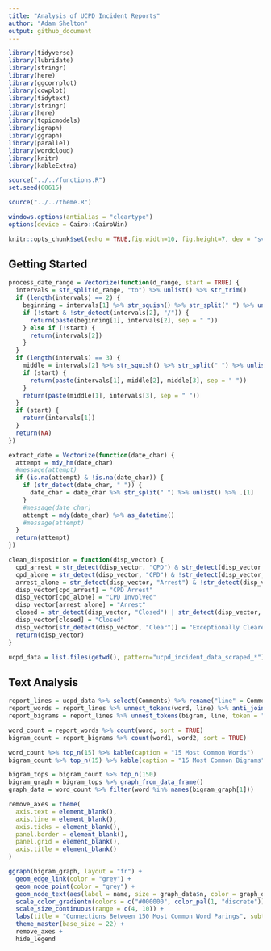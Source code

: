 ```yaml
---
title: "Analysis of UCPD Incident Reports"
author: "Adam Shelton"
output: github_document
---
```


```r
library(tidyverse)
library(lubridate)
library(stringr)
library(here)
library(ggcorrplot)
library(cowplot)
library(tidytext)
library(stringr)
library(here)
library(topicmodels)
library(igraph)
library(ggraph)
library(parallel)
library(wordcloud)
library(knitr)
library(kableExtra)

source("../../functions.R")
set.seed(60615)

source("../../theme.R")

windows.options(antialias = "cleartype")
options(device = Cairo::CairoWin)

knitr::opts_chunk$set(echo = TRUE,fig.width=10, fig.height=7, dev = "svg", dpi = 300, fig.pos = 'H', tidy.opts=list(width.cutoff=60), tidy=TRUE)
```

## Getting Started
```r
process_date_range = Vectorize(function(d_range, start = TRUE) {
  intervals = str_split(d_range, "to") %>% unlist() %>% str_trim()
  if (length(intervals) == 2) {
    beginning = intervals[1] %>% str_squish() %>% str_split(" ") %>% unlist()
    if (!start & !str_detect(intervals[2], "/")) {
      return(paste(beginning[1], intervals[2], sep = " "))
    } else if (!start) {
      return(intervals[2])
    }
  }
  if (length(intervals) == 3) {
    middle = intervals[2] %>% str_squish() %>% str_split(" ") %>% unlist()
    if (start) {
      return(paste(intervals[1], middle[2], middle[3], sep = " "))  
    }
    return(paste(middle[1], intervals[3], sep = " "))
  }
  if (start) {
    return(intervals[1])
  }
  return(NA)
})

extract_date = Vectorize(function(date_char) {
  attempt = mdy_hm(date_char)
  #message(attempt)
  if (is.na(attempt) & !is.na(date_char)) {
    if (str_detect(date_char, " ")) {
      date_char = date_char %>% str_split(" ") %>% unlist() %>% .[1]
    }
    #message(date_char)
    attempt = mdy(date_char) %>% as_datetime()
    #message(attempt)
  }
  return(attempt)
})

clean_disposition = function(disp_vector) {
  cpd_arrest = str_detect(disp_vector, "CPD") & str_detect(disp_vector, "Arrest") 
  cpd_alone = str_detect(disp_vector, "CPD") & !str_detect(disp_vector, "Arrest") 
  arrest_alone = str_detect(disp_vector, "Arrest") & !str_detect(disp_vector, "CPD") 
  disp_vector[cpd_arrest] = "CPD Arrest"
  disp_vector[cpd_alone] = "CPD Involved"
  disp_vector[arrest_alone] = "Arrest"
  closed = str_detect(disp_vector, "Closed") | str_detect(disp_vector, "closed") 
  disp_vector[closed] = "Closed"
  disp_vector[str_detect(disp_vector, "Clear")] = "Exceptionally Cleared"
  return(disp_vector)
}

ucpd_data = list.files(getwd(), pattern="ucpd_incident_data_scraped_*") %>% read_csv() %>% fix_nas(c(":", "VOID", "Void", "void", "n/a", "N/A", "na", "NA", "No reports this date", "None")) %>% mutate(Reported = Reported %>% mdy_hm(), Start = Occurred %>% process_date_range() %>% extract_date() %>% as_datetime(), End = Occurred %>% process_date_range(FALSE) %>% extract_date() %>% as_datetime(), Disposition = Disposition %>% clean_disposition()) %>% drop_na(Reported) %>% collapse_to_other(10, Disposition) %>% rename("Comments" = `Comments / Nature of Fire`)
```

## Text Analysis

```r
report_lines = ucpd_data %>% select(Comments) %>% rename("line" = Comments)
report_words = report_lines %>% unnest_tokens(word, line) %>% anti_join(stop_words)
report_bigrams = report_lines %>% unnest_tokens(bigram, line, token = "ngrams", n = 2, collapse = FALSE) %>% separate(bigram, c("word1", "word2"), sep = " ") %>% filter(!word1 %in% stop_words$word) %>% filter(!word2 %in% stop_words$word)

word_count = report_words %>% count(word, sort = TRUE)
bigram_count = report_bigrams %>% count(word1, word2, sort = TRUE)

word_count %>% top_n(15) %>% kable(caption = "15 Most Common Words")
bigram_count %>% top_n(15) %>% kable(caption = "15 Most Common Bigrams")
```

```r
bigram_tops = bigram_count %>% top_n(150)
bigram_graph = bigram_tops %>% graph_from_data_frame()
graph_data = word_count %>% filter(word %in% names(bigram_graph[1]))

remove_axes = theme(
  axis.text = element_blank(),
  axis.line = element_blank(),
  axis.ticks = element_blank(),
  panel.border = element_blank(),
  panel.grid = element_blank(),
  axis.title = element_blank()
)

ggraph(bigram_graph, layout = "fr") +
  geom_edge_link(color = "grey") +
  geom_node_point(color = "grey") +
  geom_node_text(aes(label = name, size = graph_data$n, color = graph_data$n), nudge_x = 0, nudge_y = 0, repel = TRUE, family = "Pragati Narrow") +
  scale_color_gradientn(colors = c("#000000", color_pal(1, "discrete"))) +
  scale_size_continuous(range = c(4, 10)) +
  labs(title = "Connections Between 150 Most Common Word Parings", subtitle = "In UCPD reports from July 2010 to November 2019") +
  theme_master(base_size = 22) +
  remove_axes +
  hide_legend
```

